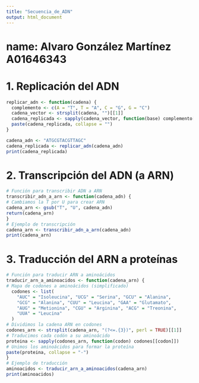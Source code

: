 ```yaml
---
title: "Secuencia_de_ADN"
output: html_document
---
```

# name: Alvaro González Martínez A01646343
# 1. Replicación del ADN
```r
replicar_adn <- function(cadena) {
  complemento <- c(A = "T", T = "A", C = "G", G = "C")
  cadena_vector <- strsplit(cadena, "")[[1]]
  cadena_replicada <- sapply(cadena_vector, function(base) complemento[base])
  paste(cadena_replicada, collapse = "")
}

cadena_adn <- "ATGCGTACGTTAGC"
cadena_replicada <- replicar_adn(cadena_adn)
print(cadena_replicada)
```

# 2. Transcripción del ADN (a ARN)
```r
# Función para transcribir ADN a ARN
transcribir_adn_a_arn <- function(cadena_adn) {
# Cambiamos la T por U para crear ARN
cadena_arn <- gsub("T", "U", cadena_adn)
return(cadena_arn)
}
# Ejemplo de transcripción
cadena_arn <- transcribir_adn_a_arn(cadena_adn)
print(cadena_arn)
```

# 3. Traducción del ARN a proteínas
```r
# Función para traducir ARN a aminoácidos
traducir_arn_a_aminoacidos <- function(cadena_arn) {
# Mapa de codones a aminoácidos (simplificado)
  codones <- list(
    "AUC" = "Isoleucina", "UCG" = "Serina", "GCU" = "Alanina",
    "GCG" = "Alanina", "CUU" = "Leucina", "GAA" = "Glutamato",
    "AUG" = "Metionina", "CGU" = "Arginina", "ACG" = "Treonina",
    "UUA" = "Leucina"
  )
# Dividimos la cadena ARN en codones
codones_arn <- strsplit(cadena_arn, "(?<=.{3})", perl = TRUE)[[1]]
# Traducimos cada codón a su aminoácido
proteina <- sapply(codones_arn, function(codon) codones[[codon]])
# Unimos los aminoácidos para formar la proteína
paste(proteina, collapse = "-")
}
# Ejemplo de traducción
aminoacidos <- traducir_arn_a_aminoacidos(cadena_arn)
print(aminoacidos)


```

